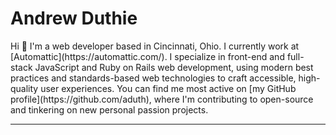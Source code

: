
<Avatar />

# Andrew Duthie

<BigText>
	Hi 👋 I'm a web developer based in Cincinnati, Ohio. I currently work at
	[Automattic](https://automattic.com/). I specialize in front-end and
	full-stack JavaScript and Ruby on Rails web development, using modern best
	practices and standards-based web technologies to craft accessible,
	high-quality user experiences. You can find me most active on [my GitHub
	profile](https://github.com/aduth), where I'm contributing to open-source and
	tinkering on new personal passion projects.
</BigText>

---

<SocialLink provider="github" url="https://github.com/aduth" />
<SocialLink provider="twitter" url="https://twitter.com/andrew_duthie" />
<SocialLink provider="linkedin" url="https://www.linkedin.com/in/aduth/" />
<SocialLink provider="email" url="mailto:andrew@andrewduthie.com" />
